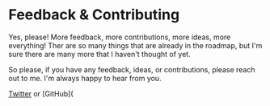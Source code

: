 # Feedback & Contributing
 
Yes, please! More feedback, more contributions, more ideas, more everything! 
Ther are so many things that are already in the roadmap, but I'm sure there are many more that I haven't thought of yet.

So please, if you have any feedback, ideas, or contributions, please reach out to me. I'm always happy to hear from you.

 [Twitter](https://twitter.com/httldev) or [GitHub](